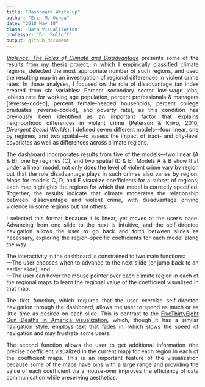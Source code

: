 ```yaml
---
title: "Dashboard Write-up"
author: "Erin M. Ochoa"
date: "2018 May 18"
class: 'Data Visualization'
professor: 'Dr. Soltoff'
output: github_document
---
```


<p align=justify><a href=http://people.cs.uchicago.edu/~emo/ClimateViolence><i>Violence: The Roles of Climate and Disadvantage</i></a> presents some of the results from my thesis project, in which I empirically classified climate regions, detected the most appropriate number of such regions, and used the resulting map in an investigation of regional differences in violent crime rates.  In those analyses, I focused on the role of disadvantage (an index created from six variables:  Percent secondary sector low-wage jobs, jobless rate for working age population, percent professionals & managers [reverse-coded], percent female-headed households, percent college graduates [reverse-coded], and poverty rate), as this condition has previously been identified as an important factor that explains neighborhood differences in violent crime (Peterson & Krivo, 2010, <i>Divergent Social Worlds</i>).  I defined seven different models&mdash;four linear, one by regimes, and two spatial&mdash;to assess the impact of tract- and city-level covariates as well as differences across climate regions.</p>

<p align=justify>The dashboard incorporates results from five of the models&mdash;two linear (A & B), one by regimes (C), and two spatial (D & E).  Models A & B show that under a linear model, not only does the level of violent crime vary by region but that the role disadvantage plays in such crimes also varies by region.  Maps for models C, D, and E visualize coefficients for a subset of regions; each map highlights the regions for which that model is correctly specified.  Together, the results indicate that climate moderates the relationship between disadvantage and violent crime, with disadvantage driving violence in some regions but not others.</p>

<p align=justify>I selected this format because it is linear, yet moves at the user’s pace.  Advancing from one slide to the next is intuitive, and the self-directed navigation allows the user to go back and forth between slides as necessary, exploring the region-specific coefficients for each model along the way.</p>

<p align=justify>The interactivity in the dashboard is constrained to two main functions:<br>
&mdash;The user chooses when to advance to the next slide (or jump back to an earlier slide), and<br>
&mdash;The user can hover the mouse pointer over each climate region in each of the regional maps to learn the regional value of the coefficient visualized in that map.</p>

<p align=justify>The first function, which requires that the user exercize self-directed navigation through the dashboard, allows the user to spend as much or as little time as desired on each slide.  This is contrast to the <a href=https://fivethirtyeight.com/features/gun-deaths>FiveThirtyEight Gun Deaths in America visualization</a>, which, though it has a similar navigation style, employs text that fades in, which slows the speed of navigation and may frustrate some users.</p>

<p align=justify>The second function allows the user to get additional information (the precise coefficient visualized in the current map) for each region in each of the coefficient maps.  This is an important feature of the visualization because some of the maps have bins with a large range and providing the value of each coefficient via a mouse-over improves the efficiency of data communication while preserving aesthetics.</p>